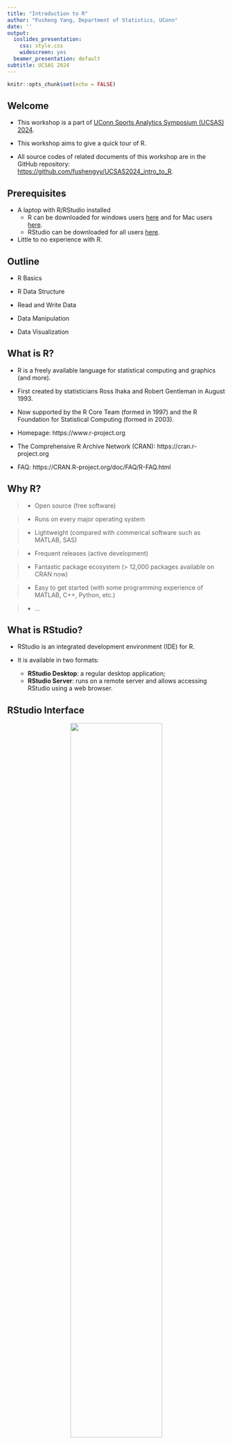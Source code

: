 ```yaml
---
title: "Introduction to R"
author: "Fusheng Yang, Department of Statistics, UConn"
date: ''
output:
  ioslides_presentation:
    css: style.css
    widescreen: yes
  beamer_presentation: default
subtitle: UCSAS 2024
---
```


```r
knitr::opts_chunk$set(echo = FALSE)
```

## Welcome

-   This workshop is a part of 
[UConn Sports Analytics Symposium (UCSAS) 2024](https://statds.org/events/ucsas2024/index.html).

-   This workshop aims to give a quick tour of R.

-   All source codes of related documents of this workshop are in the GitHub 
repository: <https://github.com/fushengyy/UCSAS2024_intro_to_R>.



## Prerequisites

-   A laptop with R/RStudio installed
    -   R can be downloaded for windows users 
        [here](https://cran.r-project.org/bin/windows/base/) 
        and for Mac users 
        [here](https://cran.r-project.org/bin/macosx/).
    -   RStudio can be downloaded for all users 
        [here](https://www.rstudio.com/products/rstudio/download/).
    
-   Little to no experience with R.



## Outline

-   R Basics

-   R Data Structure

-   Read and Write Data

-   Data Manipulation

-   Data Visualization



## What is R?

-   R is a freely available language for statistical computing and graphics 
    (and more).
  
-   First created by statisticians Ross Ihaka and Robert Gentleman in August 1993.

-   Now supported by the R Core Team (formed in 1997) and the R Foundation for 
    Statistical Computing (formed in 2003).

-   Homepage: https://www.r-project.org

-   The Comprehensive R Archive Network (CRAN): https://cran.r-project.org

-   FAQ: https://CRAN.R-project.org/doc/FAQ/R-FAQ.html



## Why R?

> - Open source (free software)

> - Runs on every major operating system

> - Lightweight (compared with commerical software such as MATLAB, SAS)

> - Frequent releases (active development)

> - Fantastic package ecosystem (> 12,000 packages available on CRAN now)

> - Easy to get started (with some programming experience of MATLAB, C++,
    Python, etc.)

> - ...



## What is RStudio?

-   RStudio is an integrated development environment (IDE) for R.

-   It is available in two formats:
    -   **RStudio Desktop**: a regular desktop application;
    -   **RStudio Server**: runs on a remote server and allows accessing RStudio
        using a web browser.



## RStudio Interface

<center>

![](./rstudio_ide_1.png){#id .class width="65%" height="65%"}



## Getting Help

The `help()` function and `?` operator in R provide access to the documentation 
pages for R functions, data sets, and other objects.

Example:

To get help with the `mean` function, we can use either

```r
help(mean)
```

or

```r
?mean
```



## Simple Calculations

-   R as a calculator:
    -   `+` Addition
    -   `-` Subtration
    -   `*` Multiplication
    -   `/` Division
    -   `^` or `**` Exponentiation
    -   More [here](https://www.statmethods.net/management/operators.html)

-   Some built-in functions:
    -   `sqrt()` Square root
    -   `log()` Natural log
    -   More [here](https://www.statmethods.net/management/functions.html)




## Assignment Operators

Assign a value to a name using `<-`, `->`, or `=`.

Example:

```r
x <- 5
"Hello World!" -> y
z = 2024
```

-   Difference between `<-`/`->` and `=`:
    -   `<-` and `->` are the traditional assignment operators in R. They are 
        used to assign values to variables.
    -   `=` is also used for assignment, but it's more commonly used within
        function calls to assign values to arguments.



## Data Types

In R, there are 6 basic data types:

-   Logical

-   Numeric

-   Integer

-   Complex

-   Character

-   Raw


## Data Types (cont.)

> -   **Logical**: boolean data type, can have two values: `TRUE` and `FALSE`.

> -   **Numeric**: all real numbers with or without decimal values.

> -   **Integer**: real values without decimal points.

> -   **Complex**: purely imaginary values.

> -   **Character**: character or string values. We can use single quotes `''` 
      or double quotes `""`.

> -   **Raw**: specifies values as raw bytes. This will NOT be discussed in 
      this workshop.



## Data Structures

|    | Homogeneous   | Heterogeneous |
|----|---------------|---------------|
| 1d | Vector        | List          |
| 2d | Matrix        | Data frame    |
| nd | Array         |               |

-   R does not have scalar types.

-   Almost all other objects are built upon these foundations.

-   `str()` (short for *structure*) gives a compact, human readable description of
    any R data structure.


## Data Structures (cont.)

**Vectors**

A **vector** is a sequence of elements of the same type. This is the simplest 
and most common data structure in R. Vectors can contain numeric, character, 
logical, or other types of elements, but all elements must be of the same type.

-   Some useful operators and functions for atomic vectors:

```r
c(), vector(), length(), names(), setNames()
rep(), rep.int(), rep_len(),
seq(), seq.int(), seq_len(), seq.along(),
%in%, match(), rev(), head(), tail(), paste(), paste0()
typeof(), is.character(), as.character(), is.numeric(), as.numeric()
is.logical(), as.logical(), ...
```


## Data Structures (cont.)

**Matrices and Arrays**

A **matrix** is a two-dimensional, rectangular layout of elements of 
the same type.

An **array** is similar to a matrix but can have more than two dimensions. 
Like a matrix, it holds elements of the same type.

-   Some useful functions and operators:

```r
dim(), ncol(), NCOL(), nrow(), NROW()
names(), colnames(), rownames(), dimnames()
cbind(), rbind()
t(), aperm(), diag(), sweep()
rowSums(), colSums(), rowMeans(), colMeans()
as.matrix(), data.matrix()
crossprod(), tcrossprod(), %*%, %o%, outer()
eigen(), qr(), svd(), rcond(), solve()
```


## Data Structures (cont.)

**Data frames and Lists**

A **data frame** is a table or a 2D array-like structure in which each column 
contains values of one variable, and each row contains one set of values from 
each column. It's similar to a matrix but can contain different types of 
elements.

A **list** is similar to a vector but can contain elements of different types. 
Lists can even contain other lists or vectors, making them highly versatile.


## Data Structures (cont.)

-   Some commonly used functions for data frames and lists:

```r
list(), unlist()
data.frame(), as.data.frame()
names(), colnames(), rownames()
$, [[, [,
length(), head(), tail()
table(), xtabs(), ftable()
with()
expand.grid()
subset()
do.call()
by(), aggregate()
reshape(), merge()
```



## Quiz 1

Consider $x = (7,7,9,6,55,2)$

-   What is the length of this vector?
-   What are unique values of $x$?
-   Sort the values of $x$.
-   Frequency distribution of $x$.



## Quiz 2

How would you describe the following three objects? 

What makes them different to `1:5`?

```r
x1 <- array(1:5, c(1, 1, 5))
x2 <- array(1:5, c(1, 5, 1))
x3 <- array(1:5, c(5, 1, 1))
```



## Quiz 3

Let $A = \begin{bmatrix} 1 & 2 \\ 3 & 4 \end{bmatrix}$ and 
$B = \begin{bmatrix} 5 & 7 \\ 6 & 8 \end{bmatrix}$.

Find

-   dimensions of $A$ and $B$;
-   determinants of $A$ and $B$;
-   $A+B$;
-   $AB$;
-   $A^{-1}$ and $B^{-1}$.



## Function

-   A function in R is a piece of code that performs a specific task and can 
    be reused throughout your program.

-   Functions help to organize code efficiently, making it more readable and 
    manageable. 

-   They can take inputs (known as arguments), perform operations on these 
    inputs, and return an output.

```r
function_name <- function(arguments) {

    ## do something interesting here

    ## the last expression evaluated will be returned
    ## or explictly use return()

}
```


## Function (cont.)

-   Components:

    -   **Function Name**: the actual name of the function. It is stored in R 
        environment as an object with this name..
    
    -   **Arguments**: arguments or parameters the function takes. 
        Arguments are optional; that is, a function may contain no arguments. 
        Also arguments can have default values.
    
    -   **Function Body**: contains a collection of statements that defines 
        what the function does.
    
    -   **Return Value**: the function can send back a value or result with 
        the `return` statement.



## Quiz 4

Write a function that takes $x$ and $y$ as inputs and returns the value $y^x$.



## Loop

Loops in R are used to repeatedly execute a block of code as long as a certain 
condition is met. They are handy for automating repetitive tasks and processing 
collections of data (like lists or vectors) one element at a time. 
There are mainly two types of loops in R: `for` loops and `while` loops.



## Loop (cont.)

-   `for` loop: is used to iterate over a sequence (like a vector, list, or a 
    range of numbers) and execute a block of code for each element in 
    that sequence.

```r
for(variable in sequence) {
  # Code to execute for each element in the sequence
}
```

-   `while` loop: continues executing the block of code as long as the specified
    condition is `TRUE`.

```r
while(condition) {
  # Code to execute as long as the condition is true
}
```


## Condition

Conditions in R are used to make decisions in your code based on whether certain
criteria are true or false. They are fundamental to controlling the flow of 
execution in a program, allowing you to perform different actions based on 
different inputs or states of the program.


## Condition (cont.)

-   Basic Conditional: `if`

    The `if` statement executes a block of code only if a specified condition 
    is `TRUE`. 
    
```r
if (condition) {
  # Code to execute if the condition is true
}
```


## Condition (cont.)

- Adding an `else`
    
    To specify an action that should occur when the if condition is not TRUE, 
    you can use an `else` statement:
    
```r
if (condition) {
  # Code to execute if the condition is true
} else {
  # Code to execute if the condition is false
}
```


## Condition (cont.)

-   Multiple Conditions: `else if`

    For more complex decision-making, you can check multiple conditions 
    sequentially using else if:

```r
if (condition1) {
  # Code to execute if condition1 is true
} else if (condition2) {
  # Code to execute if condition2 is true
} else {
  # Code to execute if none of the above conditions are true
}
```



## Quiz 5

Using the conditional statement, check whether -9 is divisible by 2 or by 3.



## Read and Write Data from/to Local Directory

-   Read data syntax:

```r
read.table(file = "location_of_file", header = TRUE)
```

-   Write/Save data syntax:

```r
write.table(dataName, file = "location_of_file")
```

-   Some useful functions:

```r
read.csv(), read.csv2(), write.csv(), write.csv2(), etc.
```



## Install and Load R Packages

-   Install a package syntax:

```r
install.packages("package_name")
```

-   Load a package syntax:

```r
library("package_name")
```

-   Install and load "Lahman" package:

```r
install.packages("Lahman")
library(Lahman)
```

*The ["Lahman" package](https://cran.r-project.org/web/packages/Lahman/index.html) 
provides the tables from the 'Sean Lahman Baseball Database' as a set of 
R data.frames.*



## Search and Read Datasets in a Package

-   Search datasets from a package syntax:

```r
data(package = "package_name")
```

-   Read a particular dataset from a package syntax:

```r
data("dataName", package = "package_name")
```

-   Search and Read Datasets in "Lahman"

```r
data(package = "Lahman")
data("Batting", package = "Lahman")
```

*The "Batting" table contains historical season-level baseball data for Major
League Baseball from 1871 to 2022.*



## Data Manipulation using Base R

`str(Batting)`: Check variables.

`names(Batting)`: Names of variables in the dataset.

`head(Batting)`: Display the first few rows of the dataset.

`Batting[, 1:4]`: Display the first 4 columns of the dataset.

`Batting[1:4,]`: Display the first 4 rows of the dataset.


## Data Manipulation using Base R (cont.)

`Batting$playerID`: Display values of the variable "playerID".

`Batting[, c("playerID")]`: Display values of the variable "playerID".

`Batting[1:10, c("playerID", "yearID")]`: Display the first 10 elements of the 
variables "playerID" and "yearID".

`Batting$CS_SO <- Batting$CS + Batting$SO`: Create a new variable "CS_SO" by
adding up values of variables "CS" and "SO".

`Batting[, c("CS", "SO", "CS_SO")]`: Display only "CS", "SO", and "CS_SO" of 
the updated dataset.

More base R options check 
[here](https://github.com/rstudio/cheatsheets/blob/main/base-r.pdf).



## Quiz 6

Using dataset "Batting"

-   Display data from year 1900 only.

-   Find total number of players played through out all games.

-   Find total number of teams played through out all games.

-   Create a new dataframe "Batting1950" for year 1950 only.



## Data Manipulation using dplyr

`dplyr` is a powerful and popular package in R for data manipulation. 
It provides a set of intuitive functions for processing and transforming data 
frames, making data analysis tasks more straightforward and readable.

-   Installation and loading:

```r
install.packages("dplyr")
library(dplyr)
```

-   Some commonly used functions in `dplyr` for data manipulation:

```r
filter(), select(), mutate()
summarise() or summarize()
arrange(), group_by()
```


## Data Manipulation using dplyr (cont.)

-   Load dataset "Salaries" from package "Lahman":

```r
data("Salaries", package = "Lahman")
head(Salaries)
```

-   Create a subset of "Salary" data without league info (variable `lgID`):

```r
salaries <- Salaries %>% select(playerID, yearID, teamID, salary)
```

-   Join salary info and batting info together:

```r
batting <- left_join(Batting, salaries, by = c("playerID", "yearID", "teamID"))
```

*`left_join(a, b, by = "x1")`: Join matching rows from b to a.*


## Data Manipulation using dplyr (cont.)

-   Average salary of all the players and games:

```r
mean(batting$salary, na.rm = TRUE)
```

*`na.rm = TRUE` removes all the `NA` values before the computation proceeds.*

-   Rearrange orders of the dataset by multiple variables:

```r
batting <- batting %>% arrange(playerID, yearID)
```

More dplyr options check 
[here](https://github.com/rstudio/cheatsheets/blob/main/data-transformation.pdf).



## Quiz 7

-   Using dataset "Batting" to find players who have a minimum of 25 base on 
balls (variable `BB`) before the year (variable `yearID`) of 1900 and save to 
a new dataframe "player25".

-   Rearrange these players based on base on balls in a descending order and 
save to a new dataframe "player25_ordered".



## Visualization Using Base R

Base R provides a variety of functions for creating data visualizations without 
the need for additional packages. 

-   Scatter Plot

    A scatter plot is useful for visualizing the relationship between two 
    continuous variables.
    
```r
# Sample data
x <- 1:10
y <- x^2

# Create a scatter plot
plot(x, y, main = "Scatter Plot", xlab = "X-axis", ylab = "Y-axis", 
     col = "blue", pch = 19)
```

## Visualization Using Base R (cont.)

-   Line Plot
    
    Line plots are useful for showing trends over time or ordered categories.
    
```r
# Create a line plot
plot(x, y, type = "l", main = "Line Plot", xlab = "X-axis", ylab = "Y-axis", 
     col = "red")
```

-   Histogram

    Histograms are great for showing the distribution of a dataset.
    
```r
# Generate random data
data <- rnorm(100)

# Create a histogram
hist(data, main = "Histogram", xlab = "Value", col = "green", border = "white")
```


## Visualization Using Base R (cont.)

-   Bar Plot

    Bar plots are used to compare different groups or categories.
    
```r
# Sample data
categories <- c("A", "B", "C", "D")
values <- c(5, 10, 15, 20)

# Create a bar plot
barplot(values, names.arg = categories, main = "Bar Plot", ylab = "Frequency", 
        col = "cyan")
```


## Visualization Using Base R (cont.)

-   Box Plot

    Box plots are used to show the distribution of a dataset and identify 
    outliers.
    
```r
# Generate sample data
set.seed(10)
group1 <- rnorm(100)
group2 <- rnorm(100, mean = 5)

# Create a box plot
boxplot(group1, group2, main = "Box Plot", names = c("Group 1", "Group 2"), 
        col = "orange")
```



## Visualization Using ggplot2

`ggplot2` is a widely-used R package for creating high-quality and customizable 
graphics. It's based on the grammar of graphics, a set of principles for 
creating consistent and comprehensible visualizations. 

-   Installation and loading:

```r
install.packages("ggplot2")
library(ggplot2)
```
-   Prepare the data we want to use:

```r
year_data <- batting %>% filter(yearID == "2005")
```


## Visualization Using ggplot2 (cont.)

-   Scatterplot of Home runs vs. Doubles in 2005

```r
ggplot(year_data, aes(x = X2B, y = HR)) +
  geom_point()
```

```r
# Change label names and add title
ggplot(year_data, aes(x = X2B, y = HR)) +
  geom_point() +
  labs(x = "Doubles", y = "Home runs", title = "Scatterplot: Home runs vs. Doubles")
```

```r
# Group by League (lgID)
ggplot(year_data, aes(x = X2B, y = HR, color = lgID)) +
  geom_point() +
  labs(x = "Doubles", y = "Home runs", title = "Scatterplot: Homeruns vs. Doubles")
```


## Visualization Using ggplot2 (cont.)

-   Total home runs by year

```r
totalHR <- Batting %>% 
  group_by(yearID) %>%
  summarise(HomeRuns = sum(as.numeric(HR), na.rm=TRUE),
            Games = sum(as.numeric(G), na.rm=TRUE))
```

-   Plot HR by year, pre-1919 (dead ball era)

```r
totalHR %>% filter(yearID <= 1918) %>%
  ggplot(., aes(x = yearID, y = HomeRuns)) +
  geom_line() +
  geom_point() +
  labs(x = "Year", y = "Home runs hit")
```


## Visualization Using ggplot2 (cont.)

-   Take games into account

```r
totalHR %>% filter(yearID <= 1918) %>%
  ggplot(., aes(x = yearID, y = HomeRuns/Games)) +
  geom_line() +
  geom_point() +
  labs(x = "Year", y = "Home runs per game played")
```

-   Widen perspective to all years from 1871

```r
ggplot(totalHR, aes(x = yearID, y = HomeRuns)) +
  geom_point() +
  geom_path() +
  geom_smooth() +
  labs(x = "Year", y = "Home runs hit")
```


## Visualization Using ggplot2 (cont.)

-   Similar plot for HR per game played by year - 
    shows several eras with spikes in HR hit

```r
ggplot(totalHR, aes(x = yearID, y = HomeRuns/Games)) +
  geom_point() +
  geom_path() +
  geom_smooth(se = FALSE) +
  labs(x = "Year", y = "Home runs per game played")
```

More ggplot2 options check 
[here](https://github.com/rstudio/cheatsheets/blob/main/data-visualization.pdf).

R graph gallery check [here](https://r-graph-gallery.com/).



## Useful References

-   [R Programming for Data Science](https://bookdown.org/rdpeng/rprogdatascience/) 
by Roger D. Peng
-   [An Introduction to R](https://cran.r-project.org/doc/manuals/r-release/R-intro.pdf) 
by W. N. Venables, D. M. Smith and the R Core Team
-   [R for Data Science](https://r4ds.had.co.nz/index.html) by Hadley Wickham 
and Garrett Grolemund

## Thank You!

Good luck with coding R.
